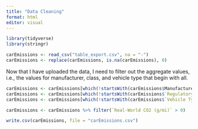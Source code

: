 ```yaml
---
title: "Data Cleaning"
format: html
editor: visual
---
```


```r
library(tidyverse)
library(stringr)

carEmissions <- read_csv("table_export.csv", na = "-")
carEmissions <- replace(carEmissions, is.na(carEmissions), 0)
```

Now that I have uploaded the data, I need to filter out the aggregate values, i.e., the values for manufacturer, class, and vehicle type that begin with all.

```r
carEmissions <- carEmissions[which(!startsWith(carEmissions$Manufacturer, 'All')), ] 
carEmissions <- carEmissions[which(!startsWith(carEmissions$`Regulatory Class`, 'All')), ]
carEmissions <- carEmissions[which(!startsWith(carEmissions$`Vehicle Type`, 'All')), ]

carEmissions <- carEmissions %>% filter(`Real-World CO2 (g/mi)` > 0)


```

```r
write.csv(carEmissions, file = "carEmissions.csv")
```
